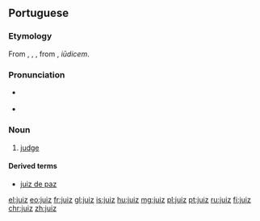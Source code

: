 ==Portuguese==

===Etymology===
From {{etyl|roa-ptg|pt}} {{term|juyz|lang=roa-ptg}}, {{term|juiz|lang=roa-ptg}}, {{term|joiz|lang=roa-ptg}}, from {{etyl|la|pt}} {{term/t|la|iūdex}}, ''iūdicem''.

===Pronunciation===
* {{a|Portugal}} {{IPA|/ʒu.ˈiʃ/|lang=pt}}
* {{hyphenation|ju|iz|lang=pt}}

===Noun===
{{pt-noun|m|juízes|f=juíza}}

# [[judge]]

====Derived terms====
* [[juiz de paz]]

[[el:juiz]]
[[eo:juiz]]
[[fr:juiz]]
[[gl:juiz]]
[[is:juiz]]
[[hu:juiz]]
[[mg:juiz]]
[[pl:juiz]]
[[pt:juiz]]
[[ru:juiz]]
[[fi:juiz]]
[[chr:juiz]]
[[zh:juiz]]